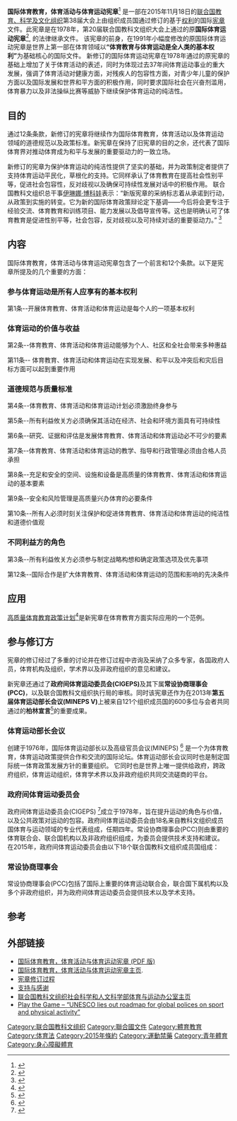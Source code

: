 
{{Infobox treaty
| name                 = 国际体育教育，体育活动与体育运动宪章<br />{{lang|en|International Charter of Physical Education, Physical Activity and Sport}}
| type                 = [[宪章|宪章]]
| image = UNESCO logo Chinese.svg
| date_drafted         = 2014年11月4日
| location_signed      = {{Flag|France}}[[巴黎|巴黎]]
| date_effective       = 2015年11月18日
| condition_effective  = 
| date_expiration      =
| signatories          =
| parties              = 
| depositor            = [[联合国教科文组织|联合国教科文组织]]
| language             =
| languages            = [[法语|法语]]、[[英语|英语]]、[[西班牙语|西班牙语]]、[[阿拉伯语|阿拉伯语]]、[[俄语|俄语]]、[[汉语|汉语]]
| website              = http://en.unesco.org/sportcharter 
| wikisource           = International Charter of Physical Education, Physical Activity and Sport
}}

'''国际体育教育，体育活动与体育运动宪章'''<ref>{{cite web|url=http://unesdoc.unesco.org/images/0023/002354/235409c.pdf|title=国际体育教育，体育活动与体育运动宪章|date=2015年11月18日|accessdate=2015年11月20日|archive-date=2015年12月26日|archive-url=https://web.archive.org/web/20151226151837/http://unesdoc.unesco.org/images/0023/002354/235409c.pdf|dead-url=no}}</ref> 是一部在2015年11月18日的[[联合国教育、科学及文化组织|联合国教育、科学及文化组织]]第38届大会上由组织成员国通过修订的基于[[权利|权利]]的国际[[宪章|宪章]]文件。此宪章是在1978年，第20届联合国教科文组织大会上通过的原'''国际体育运动宪章'''<ref>{{cite web|url=http://unesdoc.unesco.org/images/0011/001140/114032cb.pdf#page=33|title=国际体育运动宪章|date=1978年11月21日|accessdate=2015年11月20日|archive-date=2015年9月6日|archive-url=https://web.archive.org/web/20150906014140/http://unesdoc.unesco.org/images/0011/001140/114032cb.pdf#page=33|dead-url=no}}</ref>,  的法律继承文件。
该宪章的前身，在1991年小幅度修改的原国际体育运动宪章是世界上第一部在体育领域以'''“体育教育与体育运动是全人类的基本权利”'''为基础核心的国际文件。
新修订的国际体育运动宪章在1978年通过的原宪章的基础上增加了关于体育活动的表述，同时为体现过去37年间体育运动事业的重大发展，强调了体育活动对健康方面，对残疾人的包容性方面，对青少年儿童的保护方面以及国际发展和世界和平方面的积极作用，同时要求国际社会在兴奋剂滥用，体育暴力以及非法操纵比赛等威胁下继续保护体育运动的纯洁性。

== 目的 ==

通过12条条款，新修订的宪章将继续作为国际体育教育，体育活动以及体育运动领域的道德规范以及政策标准。新宪章在保持了旧宪章的目的之余，还代表了国际体育界对推动体育成为和平与发展的重要驱动力的一致立场。

新修订的宪章为保护体育运动的纯洁性提供了坚实的基础，并为政策制定者提供了支持体育运动平民化，草根化的支持。它同样承认了体育教育在提高社会性别平等，促进社会包容性，反对歧视以及确保可持续性发展对话中的积极作用。
联合国教科文组织总干事[[伊琳娜·博科娃|伊琳娜·博科娃]]表示：“新版宪章的采纳标志着从承诺到行动，从政策到实施的转变。它为新的国际体育政策辩论定下基调——今后将会更专注于经验交流、体育教育和训练项目、能力发展以及倡导宣传等。这也是明确认可了体育教育是促进性别平等，社会包容，反对歧视以及可持续对话的重要驱动力。” <ref>{{cite web|url= http://www.unesco.org/new/zh/media-services/single-view/news/international_charter_of_physical_education_revised_to_ensure_more_inclusive_access_to_physical_activity/#.VlRY6tHlvs0|title= 联合国教科文组织修订国际体育运动宪章，确保并促进参与体育运动|date= 2015年11月18日|accessdate= 2015年11月20日|archive-date= 2015年12月26日|archive-url= https://web.archive.org/web/20151226085458/http://www.unesco.org/new/zh/media-services/single-view/news/international_charter_of_physical_education_revised_to_ensure_more_inclusive_access_to_physical_activity/#.VlRY6tHlvs0|dead-url= no}}</ref>

== 内容 ==
国际体育教育，体育活动与体育运动宪章包含了一个前言和12个条款。以下是宪章所提及的几个重要的方面：
=== 参与体育运动是所有人应享有的基本权利 ===
第1条--开展体育教育、体育活动和体育运动是每个人的一项基本权利
=== 体育运动的价值与收益===
第2条--体育教育、体育活动和体育运动能够为个人、社区和全社会带来多种惠益

第11条-- 体育教育、体育活动和体育运动在实现发展、和平以及冲突后和灾后目标方面可以起到重要作用
=== 道德规范与质量标准=== 
第4条--体育教育、体育活动和体育运动计划必须激励终身参与

第5条--所有利益攸关方必须确保其活动在经济、社会和环境方面具有可持续性

第6条--研究、证据和评估是发展体育教育、体育活动和体育运动必不可少的要素

第7条--体育教育、体育活动和体育运动的教学、指导和行政管理必须由合格人员承担

第8条--充足和安全的空间、设施和设备是高质量的体育教育、体育活动和体育运动的基本要素

第9条--安全和风险管理是高质量兴办体育的必要条件

第10条--所有人必须时刻关注保护和促进体育教育、体育活动和体育运动的纯洁性和道德价值观

=== 不同利益方的角色===
第3条--所有利益攸关方必须参与制定战略构想和确定政策选项及优先事项

第12条--国际合作是扩大体育教育、体育活动和体育运动的范围和影响的先决条件

== 应用 ==
[[高质量体育教育政策计划|高质量体育教育政策计划]]<ref>{{cite web |url= http://www.unesco.org/new/en/social-and-human-sciences/themes/physical-education-and-sport/policy-project/ |title= Quality Physical Education Policy Project |accessdate= 2015年11月20日 |archive-date= 2015年11月24日 |archive-url= https://web.archive.org/web/20151124080432/http://www.unesco.org/new/en/social-and-human-sciences/themes/physical-education-and-sport/policy-project/ |dead-url= no }}</ref>是新宪章在体育教育方面实际应用的一个范例。

== 参与修订方==
宪章的修订经过了多重的讨论并在修订过程中咨询及采纳了众多专家，各国政府人员，体育机构及组织，学术界以及非政府组织的意见和建议。 

新宪章还通过了'''政府间体育运动委员会(CIGEPS)'''及其下属'''常设协商理事会(PCC)'''，以及联合国教科文组织执行局的审核。同时该宪章还作为在2013年'''第五届体育运动部长会议(MINEPS V)'''上被来自121个组织成员国的600多位与会者共同通过的'''柏林宣言'''<ref>{{cite web|url=http://www.unesco.org/new/zh/social-and-human-sciences/themes/physical-education-and-sport/mineps-2013/|title=第五届体育运动部长会议|date=2013年5月30日|accessdate=2015年11月20日|archive-date=2015年12月9日|archive-url=https://web.archive.org/web/20151209164643/http://www.unesco.org/new/zh/social-and-human-sciences/themes/physical-education-and-sport/mineps-2013/|dead-url=no}}</ref>的重要成果。
=== 体育运动部长会议 ===
创建于1976年，国际体育运动部长以及高级官员会议(MINEPS) <ref>{{cite web |url=http://www.unesco.org/new/en/social-and-human-sciences/themes/physical-education-and-sport/mineps/ |title=国际体育运动部长以及高级官员会议(MINEPS) |accessdate=2015年11月20日 |archive-date=2015年11月24日 |archive-url=https://web.archive.org/web/20151124143143/http://www.unesco.org/new/en/social-and-human-sciences/themes/physical-education-and-sport/mineps/ |dead-url=no }}</ref> 是一个为体育教育，体育运动政策提供合作和交流的国际论坛。体育运动部长会议同时也是制定国际统一体育政策发展方针的重要组织。
它同时也是世界上唯一提供给政府，跨政府组织，体育运动组织，体育学术界以及非政府组织共同交流磋商的平台。
===政府间体育运动委员会===
政府间体育运动委员会(CIGEPS) <ref>{{cite web |url= http://www.unesco.org/new/zh/social-and-human-sciences/themes/physical-education-and-sport/cigeps/ |title= 政府间体育运动委员会(CIGEPS) |accessdate= 2015年11月20日 |archive-date= 2016年1月6日 |archive-url= https://web.archive.org/web/20160106081935/http://www.unesco.org/new/zh/social-and-human-sciences/themes/physical-education-and-sport/cigeps/ |dead-url= no }}</ref>成立于1978年，旨在提升运动的角色与价值，以及公共政策对运动的包容。政府间体育运动委员会由18名来自教科文组织成员国体育与运动领域的专业代表组成，任期四年。常设协商理事会(PCC)则由重要的体育联合会、联合国机构以及非政府组织组成，为委员会提供技术支持和建议。
在2015年，政府间体育运动委员会由以下18个联合国教科文组织成员国组成：
{{columns-list|3|
*{{flag|Azerbaijan}}
*{{flag|Brazil}}
*{{flag|Colombia}}
*{{flag|Congo}}
*{{flag|Denmark}}
*{{flag|Germany}}
*{{flag|Indonesia}}
*{{flag|Iran}}
*{{flag|Madagascar}}
*{{flag|Malaysia}}
*{{flag|Mexico}}
*{{flag|Oman}}
*{{flag|Qatar}}
*{{flag|Russia}}
*{{flag|South Africa}}
*{{flag|Turkey}}
*{{flag|Ukraine}}
*{{flag|Yemen}}
}}
===常设协商理事会===
常设协商理事会(PCC)包括了国际上重要的体育运动联合会，联合国下属机构以及多个非政府组织，并为政府间体育运动委员会提供技术以及学术支持。
{{columns-list|2|
* [[International_Council_of_Sport_Science_and_Physical_Education|International Council of Sport Science and Physical Education]] (ICSSPE) <ref>{{cite web |url= http://www.icsspe.org/ |title= International Council of Sport Science and Physical Education |accessdate= 2015年11月20日 |archive-date= 2015年11月8日 |archive-url= https://web.archive.org/web/20151108012737/http://www.icsspe.org/ |dead-url= no }}</ref>
* [[国际奥林匹克委员会|国际奥林匹克委员会]] (IOC)
* [[國際帕拉林匹克委員會|國際帕拉林匹克委員會]] (IPC)
* [[國際單項運動總會聯合會|國際單項運動總會聯合會]]
* [[联合国儿童基金会|联合国儿童基金会]] (UNICEF)
* [[联合国开发计划署|联合国开发计划署]] (UNDP)
* [[联合国环境署|联合国环境署]] (UNEP)
* [[United_Nations_Global_Compact_Office|United Nations Global Compact Office]] <ref>{{cite web |url= https://www.unglobalcompact.org/ |title= United Nations Global Compact Office |accessdate= 2015年11月20日 |archive-date= 2015年11月16日 |archive-url= https://web.archive.org/web/20151116223123/https://www.unglobalcompact.org/ |dead-url= no }}</ref>
* [[United_Nations_Office_on_Sport_for_Development_and_Peace|United Nations Office on Sport for Development and Peace]] (UNOSDP) <ref>{{cite web|url= http://www.un.org/wcm/content/site/sport/|title= United Nations Office on Sport for Development and Peace|accessdate= 2015年11月20日|archive-date= 2015年11月18日|archive-url= https://web.archive.org/web/20151118080811/http://www.un.org/wcm/content/site/sport|dead-url= no}}</ref>
* [[联合国妇女权能署|联合国妇女权能署]]
* [[世界卫生组织|世界卫生组织]] (WHO)
* [[Association_of_National_Olympic_Committees|Association of National Olympic Committees]] (ANOC) <ref>{{cite web |url= http://www.anocolympic.org/ |title= Association of National Olympic Committees |accessdate= 2015年11月20日 |archive-url= https://web.archive.org/web/20200601180021/https://www.anocolympic.org/ |archive-date= 2020年6月1日 |dead-url= yes }}</ref>
* [[国际足球联合会|国际足球联合会]] (FIFA)
* [[國際游泳聯合會|國際游泳聯合會]] (FINA)
* [[國際大學運動總會|國際大學運動總會]] (FISU)
* [[哈瓦斯通讯社|Havas Sports and Entertainment]]
* [[Institut_de_Relations_Internationales_et_Stratégiques|Institut de Relations Internationales et Stratégiques]] (IRIS) <ref>{{cite web |url= http://www.iris-france.org/ |title= Institut de Relations Internationales et Stratégiques |accessdate= 2015年11月20日 |archive-date= 1999年1月25日 |archive-url= https://web.archive.org/web/19990125100327/http://www.iris-france.org/ |dead-url= no }}</ref>
* [[国际田径联合会|国际田径联合会]] (IAAF)
* [[國際冬季兩項聯盟|國際冬季兩項聯盟]] (IBU)
* [[International_Fair_Play_Committee|International Fair Play Committee]] <ref>{{cite web |url= http://www.fairplayinternational.org/home |title= International Fair Play Committee |accessdate= 2015年11月20日 |archive-date= 2015年11月27日 |archive-url= https://web.archive.org/web/20151127005527/http://www.fairplayinternational.org/home |dead-url= no }}</ref>
* [[International_Pierre_de_Coubertin_Committee|International Pierre de Coubertin Committee]] <ref>{{cite web |url= http://coubertin.org/ |title= International Pierre de Coubertin Committee |accessdate= 2015年11月20日 |archive-date= 2001年4月22日 |archive-url= https://web.archive.org/web/20010422003254/http://coubertin.org/ |dead-url= no }}</ref>
* [[International_Working_Group_on_Women_and_Sport|International Working Group on Women and Sport]] <ref>{{cite web |url= http://iwg-gti.org/ |title= International Working Group on Women and Sport |accessdate= 2015年11月20日 |archive-date= 2016年1月9日 |archive-url= https://web.archive.org/web/20160109175447/http://iwg-gti.org/ |dead-url= no }}</ref>
* [[Peace_and_Sport|Peace and Sport Organization]] <ref>{{cite web|url= http://www.peace-sport.org/en/|title= Peace and Sport|accessdate= 2015年11月20日|deadurl= yes|archiveurl= https://web.archive.org/web/20151126173107/http://www.peace-sport.org/en|archivedate= 2015年11月26日}}</ref>
* [[PL4Y_International|PL4Y International]] <ref>{{cite web |url= http://pl4y.international/fr |title= PL4Y International |accessdate= 2015年11月20日 |archive-date= 2015年11月15日 |archive-url= https://web.archive.org/web/20151115081804/http://pl4y.international/fr |dead-url= no }}</ref>
* [[Play_the_Game|Play the Game]] <ref>{{cite web|url= http://www.playthegame.org/|title= Play the Game|accessdate= 2015年11月20日|archive-date= 2015年11月22日|archive-url= https://web.archive.org/web/20151122123901/http://playthegame.org/|dead-url= no}}</ref>
* [[体育权利组织|体育权利组织]]
* [[TAFISA|The Association for International Sport for All]] (TAFISA) <ref>{{cite web |url= http://www.tafisa.net/ |title= The Association for International Sport for All |accessdate= 2015年11月20日 |archive-date= 2015年11月15日 |archive-url= https://web.archive.org/web/20151115124435/http://www.tafisa.net/ |dead-url= no }}</ref>
* [[世界反運動禁藥機構|世界反運動禁藥機構]] (WADA)
* [[World_Federation_of_the_Sporting_Goods_Industry|World Federation of the Sporting Goods Industry]] (WFSGI)  <ref>{{cite web |url= http://www.wfsgi.org/ |title= World Federation of the Sporting Goods Industry |accessdate= 2015年11月20日 |archive-date= 2016年1月11日 |archive-url= https://web.archive.org/web/20160111145642/http://wfsgi.org/ |dead-url= no }}</ref>
}}

== 参考 ==
{{Reflist|1}}

== 外部链接 ==
*[http://unesdoc.unesco.org/images/0023/002354/235409c.pdf 国际体育教育，体育活动与体育运动宪章 (PDF 版)]{{Wayback|url=http://unesdoc.unesco.org/images/0023/002354/235409c.pdf |date=20151226151837 }}
*[http://www.unesco.org/new/en/social-and-human-sciences/themes/physical-education-and-sport/sport-charter/ 国际体育教育，体育活动与体育运动宪章主页]{{Wayback|url=http://www.unesco.org/new/en/social-and-human-sciences/themes/physical-education-and-sport/sport-charter/ |date=20151124074255 }}.
*[http://www.unesco.org/new/en/social-and-human-sciences/themes/physical-education-and-sport/sport-charter/the-evolution-of-the-charter/ 宪章修订过程]{{Wayback|url=http://www.unesco.org/new/en/social-and-human-sciences/themes/physical-education-and-sport/sport-charter/the-evolution-of-the-charter/ |date=20151124143146 }}
*[http://www.unesco.org/new/en/social-and-human-sciences/themes/physical-education-and-sport/sport-charter/partners-support/ 支持与感谢]{{Wayback|url=http://www.unesco.org/new/en/social-and-human-sciences/themes/physical-education-and-sport/sport-charter/partners-support/ |date=20151124074259 }}
*[http://www.unesco.org/new/zh/social-and-human-sciences/themes/physical-education-and-sport/ 联合国教科文组织社会科学和人文科学部体育与运动办公室主页]{{Wayback|url=http://www.unesco.org/new/zh/social-and-human-sciences/themes/physical-education-and-sport/ |date=20151223004415 }}
*[http://playthegame.org/news/news-articles/2015/0124_unesco-lies-out-roadmap-for-global-polices-on-sport-and-physical-activity/ Play the Game – “UNESCO lies out roadmap for global polices on sport and physical activity”]{{Wayback|url=http://playthegame.org/news/news-articles/2015/0124_unesco-lies-out-roadmap-for-global-polices-on-sport-and-physical-activity/ |date=20151125125902 }}
 {{DEFAULTSORT:Sport, International Charter}}
[[Category:联合国教科文组织|Category:联合国教科文组织]]
[[Category:聯合國文件|Category:聯合國文件]]
[[Category:體育教育|Category:體育教育]]
[[Category:体育法|Category:体育法]]
[[Category:2015年條約|Category:2015年條約]]
[[Category:運動禁藥|Category:運動禁藥]]
[[Category:青年體育|Category:青年體育]]
[[Category:身心障礙體育|Category:身心障礙體育]]